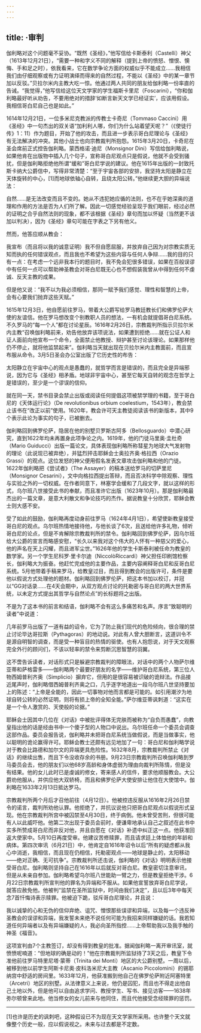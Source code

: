 ```yaml
---
---
---
```

title: ·审判
---




伽利略对这个问题毫不妥协。“既然《圣经》，”他写信给卡斯泰利（Castelli）神父（1613年12月21日），“需要一种和字义不同的解释（提到上帝的愤怒、憎恨、懊悔、手和足之时），依我看来，它在数学争论方面的权威似乎不能成立……我相信我们由仔细观察或有力证明演绎而得来的自然过程，不能以《圣经》中的某一章节加以反驳。”贝拉尔米内主教大吃一惊。他通过两人共同的朋友给伽利略一份率直的告诫。“我觉得，”他写信给这位天文学家的学生福斯卡里尼（Foscarini），“你和伽利略最好听从劝告，不要用绝对的措辞‘如断言新天文学已经证实’，应该用假设。我相信哥白尼自己也是如此。”

1614年12月21日，一位多米尼克教派的传教士卡奇尼（Tommaso Caccini）用《圣经》中一句杰出的双关语“加利利人哪，你们为什么站着望天呢？”（《使徒行传》1：11）作为题目，开始了他的攻击，而且进一步表示哥白尼理论与《圣经》有无法解决的冲突。其他小战士也向宗教裁判所抱怨。1615年3月20日，卡奇尼在圣会席前正式控告伽利略。蒙西格诺·迪尼（Monsignor Dini）写信给伽利略说，如果他肯在出版物中插入几个句子，宣称哥白尼观点只是假说，他就不会受到骚扰，但是伽利略拒绝他所谓“缓和”哥白尼学说的建议。他在1615年出版的一封致托斯卡纳大公爵信中，写得非常清楚：“至于宇宙各部的安排，我坚持太阳是静立在天体旋转的中心，[1]而地球依轴心自转，且绕太阳公转。”他继续更大胆的异端说法：

自然……是无法改变而且不变的。她从不违犯她应循的法则，也不在乎她深奥的道理和作用的方法是否为人们所了解。因此一切感觉经验呈现于我们眼前，经过必然的证明之合乎自然法则的现象，都不该根据《圣经》章句而加以怀疑（当然更不该加以判决），因为《圣经》章句可能在字表之下另有他义。



然而，他答应顺从教会：

我宣布（而且将以我的诚意证明）我不但自愿屈服，并放弃自己因为对宗教实质无知而执的任何错误观点，而且我也不希望为这些内容与任何人争辩……我的目的只有一点：在考虑一个远非我本行的题目时，我不免会犯很多错误，如果在百般误谬中有任何一点可以帮助神圣教会对哥白尼既无心也不想假装我曾从中得到任何不虔诚、反天主教的成果。



但是他又说：“我不以为我必须相信，那同一赋予我们感觉、理性和智慧的上帝，会有心要我们抛弃这些天赋。”

1615年12月3日，他自愿前往罗马，带着大公爵写给罗马教廷教长们和佛罗伦萨大使的友谊信。他在罗马想改变个别教职人员的想法，一有机会就提倡哥白尼系统。不久罗马的“每一个人”都在讨论星辰。1616年2月26日，宗教裁判所指示贝拉尔米内主教“召唤伽利略前来，劝告他放弃该项说法，如果遭到拒绝……就在公证人和证人面前向他宣布一个命令，全面禁止他教授、辩护甚至讨论该理论。如果那样他仍不停止，就将他监禁起来”。伽利略当天就出现在贝拉尔米内主教面前，而且宣布服从命令。3月5日圣会办公室出版了它历史性的布告：

太阳静立在宇宙中心的观点是愚蠢的，就哲学而言是错误的，而且完全是异端邪说，因为它与《圣经》相矛盾。地球非宇宙中心，甚至它每天自转的观念在哲学上是错误的，至少是一个谬误的信仰。



就在同一天，禁书目录会禁止出版或阅读任何提倡这项被禁学理的书籍，至于哥白尼的《天体运行论》（De revolutionibus orbium coelestium，1543年），教会禁止该书在“改正以前”使用。1620年，教会许可天主教徒阅读该书的新版本，其中9个表示此论为事实的句子，已被删去。

伽利略回到佛罗伦萨，隐居在他的别墅贝罗斯古阿多（Bellosguardo）中潜心研究，直到1622年均未再置身此项争论之内。1619年，他的门徒马里奥·圭杜奇（Mario Guiducci）出版一篇论文，具体表现伽利略所称彗星为地球大气发射物的理论（此说现已被弃绝），并猛烈抨击耶稣会士奥拉齐奥·格拉西（Orazio Grassi）的观点。这位发怒的神父便用假名发表文章攻击伽利略和他的门徒。1622年伽利略把《尝试者》（The Assayer）的稿本送给罗马的切萨里尼（Monsignor Cesarini），文中向格拉西提出答辩，而且否决科学中除观察、理性与实验之外的一切权威。在作者同意下，林塞学会缓和了几段文字，就以这样的形式，乌尔班八世接受此书的奉献，而且准许它出版（1623年10月）。那是伽利略最杰出的一篇文章，是意大利散文和争论技巧的杰作。据说教皇十分欣赏，耶稣会教士则大感不安。

受了如此的鼓励，伽利略再度动身前往罗马（1624年4月1日），希望使新教皇接受哥白尼的观点。乌尔班热情地接待他，与他长谈了6次，且送给他许多礼物，倾听哥白尼的论点，但是不肯解除宗教裁判所的禁令。伽利略回到佛罗伦萨，因乌尔班给大公爵的宣言而略感安慰，“长久以来我对这个伟大的人怀有一种慈父的爱心，他的声名在天上闪耀，而且进军尘世。”1626年他的学生卡斯泰利被任命为教皇的数学家。另一个学生尼科罗·里卡尔迪（NiccolòRiccardi）神父担任印刷馆检察长，伽利略大为振奋。他赶忙完成他的主要作品，主要内容阐释哥白尼和反哥白尼系统。5月他带着手稿来罗马，给教皇过目，而且得到教会的出版许可，条件是要他以假说方式处理他的题材。伽利略回到佛罗伦萨，把这本书加以校订，并冠以“GG对话录……在4天会期中，从双方观点讨论的托勒密与哥白尼的两大世界系统，以未定方式提出其哲学与自然论点”的长标题将之出版。

不是为了这本书的前言和结语，伽利略不会有这么多痛苦和名声。序言“致聪明的读者”中说道：

几年前罗马出版了一道有益的诏令，它为了防止我们现代的危险倾向，很合理的禁止讨论毕达哥拉斯（Pythagoras）的地动说。对此有人曾大胆断言，这道训令不是源自明智的调查，而是受一种盲目的热情的驱使。也有人抱怨说，对于天文观察完全外行的顾问们，不该以轻率的禁令来剪断沉思智慧的羽翼。



这不啻告诉读者，对话形式只是躲避宗教裁判的障眼法，对话中的两个人物萨尔维亚蒂和萨格雷多——伽利略两个最要好朋友的名字——维护哥白尼系统，第三位人物西姆普利齐奥（Simplicio）摒弃它，但用的是很容易被识破的诡辩法。作品接近尾声时，伽利略借西姆普利齐奥之口，几乎逐字地道出一段乌尔班八世坚持要加上的陈述：“上帝是全能的，因此一切事物对他而言都是可能的。如引用潮汐为地球自转公转的必然证明，则将有损上帝的全知全能。”萨尔维亚蒂讽刺道：“这实在是一个令人激赏的、天使般的论据。”

耶稣会士因其中几位在《对话》中被批评得体无完肤而被称为“自负而愚蠢”，向教皇指出他的话是经由书中一个傻子型的人物口中说出。乌尔班任命一个委员会调查这部作品。委员会报告说，伽利略并未把哥白尼系统当做假说，而是当做事实，他以聪明的诡论赢得许可。耶稣会教士还颇有远见地加了一句：哥白尼和伽利略学说对于教会比路德和加尔文的异端更具危险性。1632年8月，宗教裁判所禁止《对话》的继续出售，而且下令没收存余的书册。9月23日宗教裁判所召唤伽利略到罗马委员会去，他的朋友们以他68岁高龄和身体虚弱为理由向裁判所陈情，但是没有结果。他的女儿此时已是虔诚的修女，寄来感人的信件，要求他顺服教会。大公爵劝他服从，并供应他大双轿椅，而且和佛罗伦萨大使安排让他住在大使馆中。伽利略在1633年2月13日抵达罗马。

宗教裁判所两个月后才召他前往（4月12日）。他被控违反服从1616年2月26日禁令的诺言，裁判所劝他认罪。他拒绝了，并抗议说他只把哥白尼观点以假说形式呈现。他在宗教裁判所宫中被囚禁至4月30日，终于病倒。他未曾受苦刑，但很可能有人以此威吓他。他第二次出现于委员会前时，便谦卑地承认自己之叙述在此书中实多所赞成哥白尼而非反对他，并且自愿在《对话》补遗中纠正这一点。他获准回返大使家中。5月10日再度受审。他建议苦修赎罪，而且请求廷上体恤他的年龄和病体。第四次审讯（6月21日）中，他肯定自1616年诏令以后“所有的疑虑都从我心中消逝，我相信，而且现在仍相信，托勒密观点——地球是静止的，太阳移动——绝对正确、无可抗争”。宗教裁判所还击说，伽利略的《对话》明明表示他接受哥白尼。伽利略则坚持自己在1616年以后就反对哥白尼。教皇密切注意审讯，但是从未亲自参加。伽利略希望乌尔班八世能助一臂之力，但是教皇拒绝干涉。6月22日宗教裁判所宣判他的罪名为异端和不服从。如果他宣誓放弃哥白尼学说，就答应赦免他。他被判“监禁在圣所监狱中，时间由我们决定”，且以后3年中每天念7首忏悔诗表示赎罪。他被迫下跪，驳斥哥白尼理论，并且说：

我以诚挚的心和无伪的信仰弃绝、诅咒、憎恨那些误谬和异端，以及每一个违反神圣教会的误谬和异端，我发誓未来绝不说任何可能为我招来同样嫌疑的话。我若知道任何异端者以及有异端嫌疑的人，我必向圣所指控……上帝帮助我以及我手触的神圣《福音》。



这项宣判由7个主教签订，却没有得到教皇的批准。据闻伽利略一离开审讯室，就愤愤呢喃道：“但地球的确是动的！”他在宗教裁判所监狱待了3天之后，教皇下令准他前往罗马特里尼塔·蒙蒂（Trinita dei Monti）地区的大公爵别墅。一周以后，被移到他以前学生阿斯卡尼奥·皮科洛米尼大主教（Ascanio Piccolomini）的锡耶纳宫中舒适的房间里。1633年12月，他获准搬到他自己在佛罗伦萨附近阿塞特里（Arcetri）地区的别墅。从法律意义上来说，他仍是囚犯，而且也不得走出他自己土地以外，但是他可以自由追求学问、教授学生、写书、接见访客——1638年弥尔顿曾来此地。他当修女的女儿前来与他同住，而且代他接受念经赎罪的惩罚。



* * *



[1]也许是历史的讽刺吧，这种假设已不为现在天文学家所采用。也许整个天文就像整个历史一般，应以假说视之。未来与过去都是不定数。